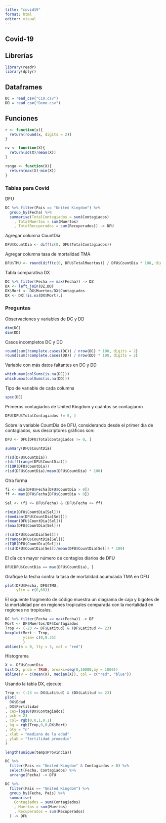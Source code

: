 ```yaml
---
title: "covid19"
format: html
editor: visual
---
```


## Covid-19

::: callout-note
## Librerías

```r
library(readr)
library(dplyr)

```
:::

::: callout-note
## Dataframes

```r
DC = read_csv("C19.csv")
DD = read_csv("Demo.csv")
```
:::

::: callout-note
## Funciones

```r
r <- function(x){
  return(round(x, digits = 2))
}
```

```r
cv <- function(X){
  return(sd(X)/mean(X))
}

rango <- function(X){
  return(max(X)-min(X))
}
```
:::

### Tablas para Covid

DFU

```r
DC %>% filter(Pais == "United Kingdom") %>% 
  group_by(Fecha) %>% 
  summarise(TotalContagiados = sum(Contagiados)
    , TotalMuertos = sum(Muertos)
    , TotalRecuperados = sum(Recuperados)) -> DFU
```

Agregar columna CountDia

```r
DFU$CountDia <- diff(c(0, DFU$TotalContagiados))
```

Agregar columna tasa de mortalidad TMA

```r
DFU$TMU <- round(diff(c(0, DFU$TotalMuertos)) / DFU$CountDia * 100, digit = 2)
```

Tabla comparativa DX

```r
DC %>% filter(Fecha == max(Fecha)) -> DZ
DX <- left_join(DZ,DD)
DX$Mort <- DX$Muertos/DX$Contagiados
DX <- DX[!is.na(DX$Mort),]
```

### Preguntas

Observaciones y variables de DC y DD

```r
dim(DC)
dim(DD)
```

Casos incompletos DC y DD

```r
round(sum(!complete.cases(DC)) / nrow(DC) * 100, digits = 2)
round(sum(!complete.cases(DD)) / nrow(DD) * 100, digits = 2)
```

Variable con más datos faltantes en DC y DD

```r
which.max(colSums(is.na(DC)))
which.max(colSums(is.na(DD)))
```

Tipo de variable de cada columna

```r
spec(DC)
```

Primeros contagiados de United Kingdom y cuántos se contagiaron

```r
DFU[DFU$TotalContagiados != 0, ]
```

Sobre la variable CountDia de DFU, considerando desde el primer día de contagiados, sus descriptores gráficos son:

```r
DFU <- DFU[DFU$TotalContagiados != 0, ]
```

```r
summary(DFU$CountDia)
```

```r
r(sd(DFU$CountDia))
r(diff(range(DFU$CountDia)))
r(IQR(DFU$CountDia))
r(sd(DFU$CountDia)/mean(DFU$CountDia) * 100)
```

Otra forma

```r
fi <- min(DFU$Fecha[DFU$CountDia > 0])
ff <- max(DFU$Fecha[DFU$CountDia > 0])

Sel <- (fi <= DFU$Fecha) & (DFU$Fecha <= ff)

r(min(DFU$CountDia[Sel]))
r(median(DFU$CountDia[Sel]))
r(mean(DFU$CountDia[Sel]))
r(max(DFU$CountDia[Sel]))

r(sd(DFU$CountDia[Sel]))
r(range(DFU$CountDia[Sel]))
r(IQR(DFU$CountDia[Sel]))
r(sd(DFU$CountDia[Sel])/mean(DFU$CountDia[Sel]) * 100)
```

El día con mayor número de contagios diarios de DFU

```r
DFU[DFU$CountDia == max(DFU$CountDia), ]
```

Grafique la fecha contra la tasa de mortalidad acumulada TMA en DFU

```r
plot(DFU$Fecha, DFU$TMU,
     ylim = c(0,60))
```

El siguiente fragmento de código muestra un diagrama de caja y bigotes de la mortalidad por en regiones tropicales comparada con la mortalidad en regiones no tropicales.

```r
DC %>% filter(Fecha == max(Fecha)) -> DF
Mort <- DF$Muertos/DF$Contagiados
Trop <- (-23 <= DF$Latitud) & (DF$Latitud <= 23)
boxplot(Mort ~ Trop,
        ylim= c(0,0.35)
        )
abline(h = 0, lty = 3, col = "red")
```

Histograma

```r
X <- DFU$CountDia
hist(X, prob = TRUE, breaks=seq(0,10000,by = 1000))
abline(v = c(mean(X), median(X)), col = c("red", "blue"))
```

Usando la tabla DX, ejecute:

```r
Trop <- (-23 <= DX$Latitud) & (DX$Latitud <= 23)
plot(
  DX$Edad
, DX$Fertilidad
, cex=log10(DX$Contagiados)
, pch = 21
, col= rgb(0,0,1,0.1)
, bg = rgb(Trop,0,0,DX$Mort)
, bty = "n"
, xlab = "mediana de la edad"
, ylab = "fertilidad promedio"
)
```

```r
length(unique(temp$Provincia))
```

```r
DC %>% 
  filter(Pais == "United Kingdom" & Contagiados > 0) %>% 
  select(Fecha, Contagiados) %>% 
  arrange(Fecha) -> DFU
```

```r
DC %>% 
  filter(Pais == "United Kingdom") %>%
  group_by(Fecha, Pais) %>%
  summarise(
    Contagiados = sum(Contagiados)
    , Muertos = sum(Muertos)
    , Recuperados = sum(Recuperados)
  ) -> DFU 
```
